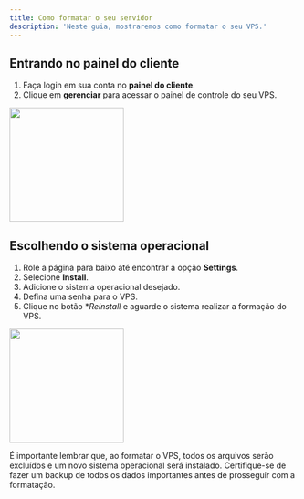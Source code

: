 ```yaml
---
title: Como formatar o seu servidor
description: 'Neste guia, mostraremos como formatar o seu VPS.'
---
```


## Entrando no painel do cliente

1. Faça login em sua conta no **painel do cliente**.
2. Clique em **gerenciar** para acessar o painel de controle do seu VPS.

<img height="200" src="/images/formatar-vps/paineldecontrole.png" />

## Escolhendo o sistema operacional

1. Role a página para baixo até encontrar a opção **Settings**.
2. Selecione **Install**.
3. Adicione o sistema operacional desejado.
4. Defina uma senha para o VPS.
5. Clique no botão **Reinstall* e aguarde o sistema realizar a formação do VPS.

<img height="200" src="/images/formatar-vps/formatar.png" />

<Warning>É importante lembrar que, ao formatar o VPS, todos os arquivos serão excluídos e um novo sistema operacional será instalado. Certifique-se de fazer um backup de todos os dados importantes antes de prosseguir com a formatação.</Warning>